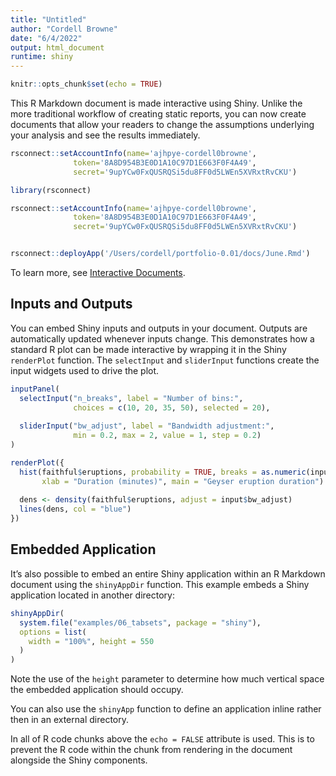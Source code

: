 ```yaml
---
title: "Untitled"
author: "Cordell Browne"
date: "6/4/2022"
output: html_document
runtime: shiny
---
```


```r
knitr::opts_chunk$set(echo = TRUE)
```

This R Markdown document is made interactive using Shiny. Unlike the more traditional workflow of creating static reports, you can now create documents that allow your readers to change the assumptions underlying your analysis and see the results immediately. 
```r
rsconnect::setAccountInfo(name='ajhpye-cordell0browne',
			  token='8A8D954B3E0D1A10C97D1E663F0F4A49',
			  secret='9upYCw0FxQUSRQSi5du8FF0d5LWEn5XVRxtRvCKU')
```

```r
library(rsconnect)

rsconnect::setAccountInfo(name='ajhpye-cordell0browne',
			  token='8A8D954B3E0D1A10C97D1E663F0F4A49',
			  secret='9upYCw0FxQUSRQSi5du8FF0d5LWEn5XVRxtRvCKU')


rsconnect::deployApp('/Users/cordell/portfolio-0.01/docs/June.Rmd')
```


To learn more, see [Interactive Documents](http://rmarkdown.rstudio.com/authoring_shiny.html).

## Inputs and Outputs

You can embed Shiny inputs and outputs in your document. Outputs are automatically updated whenever inputs change.  This demonstrates how a standard R plot can be made interactive by wrapping it in the Shiny `renderPlot` function. The `selectInput` and `sliderInput` functions create the input widgets used to drive the plot.

```r
inputPanel(
  selectInput("n_breaks", label = "Number of bins:",
              choices = c(10, 20, 35, 50), selected = 20),
  
  sliderInput("bw_adjust", label = "Bandwidth adjustment:",
              min = 0.2, max = 2, value = 1, step = 0.2)
)

renderPlot({
  hist(faithful$eruptions, probability = TRUE, breaks = as.numeric(input$n_breaks),
       xlab = "Duration (minutes)", main = "Geyser eruption duration")
  
  dens <- density(faithful$eruptions, adjust = input$bw_adjust)
  lines(dens, col = "blue")
})
```

## Embedded Application

It's also possible to embed an entire Shiny application within an R Markdown document using the `shinyAppDir` function. This example embeds a Shiny application located in another directory:

```r
shinyAppDir(
  system.file("examples/06_tabsets", package = "shiny"),
  options = list(
    width = "100%", height = 550
  )
)
```

Note the use of the `height` parameter to determine how much vertical space the embedded application should occupy.

You can also use the `shinyApp` function to define an application inline rather then in an external directory.

In all of R code chunks above the `echo = FALSE` attribute is used. This is to prevent the R code within the chunk from rendering in the document alongside the Shiny components.




